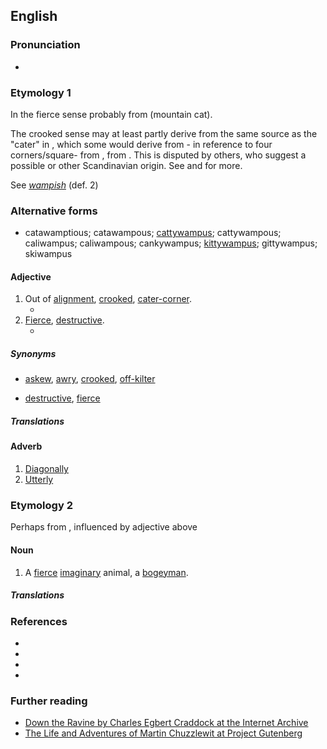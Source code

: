 ==English==
{{was wotd|2009|September|7}}

===Pronunciation===
* {{a|US}} {{IPA|/ˌkætəˈwɑmpəs/|/ˈkætəwɑmpəs/|lang=en}}

===Etymology 1===
In the fierce sense probably from {{m|en|catamount}} (mountain cat).

The crooked sense may at least partly derive from the same source as the "cater" in {{m|en|cater-corner}}, which some would derive from {{cog|frm|catre||four}}- in reference to four corners/square- from {{cog|fro|quatre||four}}, from {{cog|la|quattuor}}. This is disputed by others, who suggest a possible {{etyl|non|-}} or other Scandinavian origin. See {{m|en|cater-corner}} and {{m|en|cater-corner}} for more.

See ''[[wampish]]'' (def. 2)

===Alternative forms===
* catawamptious; catawampous; [[cattywampus]]; cattywampous; caliwampus; caliwampous; cankywampus; [[kittywampus]]; gittywampus; skiwampus

====Adjective====
{{en-adj}}

# Out of [[alignment]], [[crooked]], [[cater-corner]].
#* {{quote-text|year=1885|author=Charles Egbert Craddock|title=Down the Ravine|passage="Waal, I noticed ez the aidge o' one o' them boards war sot sorter '''catawampus''', ...".}}
# [[fierce|Fierce]], [[destructive]].
#* {{quote-text|year=1844|author={{w|Charles Dickens}}|title=The Life and Adventures of Martin Chuzzlewit|chapter=21|passage=There air some '''catawampous''' chawers in the small way too, as graze upon a human pretty strong; but don't mind them, they're company.}}

=====Synonyms=====
* {{sense|out of alignment}} [[askew]], [[awry]], [[crooked]], [[off-kilter]]
* {{sense|fierce, destructive}} [[destructive]], [[fierce]]

=====Translations=====
{{trans-top|out of alignment, crooked, cater-corner}}
{{trans-mid}}
{{trans-bottom}}

{{trans-top|fierce, destructive}}
{{trans-mid}}
{{trans-bottom}}

====Adverb====
{{en-adv}}

# [[diagonally|Diagonally]]
# [[utterly|Utterly]]

===Etymology 2===
Perhaps from {{m|en|catamount}}, influenced by adjective above

====Noun====
{{en-noun|es}}

# {{lb|en|US}} A [[fierce]] [[imaginary]] animal, a [[bogeyman]].

=====Translations=====
{{trans-top|fierce imaginary animal}}
{{trans-mid}}
{{trans-bottom}}

===References===
* {{R:HDAS_A-G}}
* {{R:DARE A-C}}
* {{R:The Routledge Dictionary of Historical Slang}}
* {{R:Mrs Byrne's Dictionary}}

===Further reading===
* [http://www.archive.org/details/downtheravine00cradrich Down the Ravine by Charles Egbert Craddock at the Internet Archive]
* [http://www.gutenberg.org/etext/968 The Life and Adventures of Martin Chuzzlewit at Project Gutenberg]